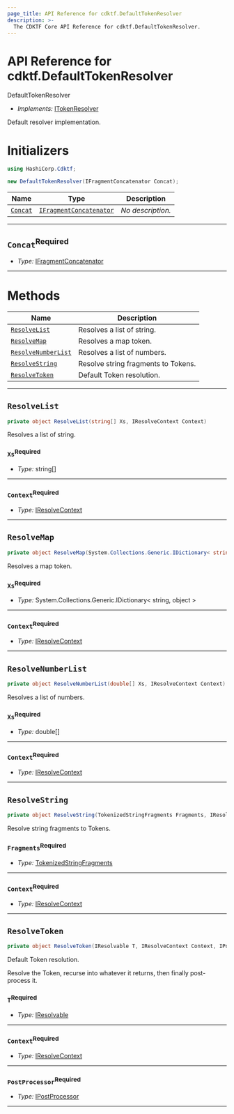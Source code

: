```yaml
---
page_title: API Reference for cdktf.DefaultTokenResolver
description: >-
  The CDKTF Core API Reference for cdktf.DefaultTokenResolver.
---
```


<!-- This file is generated through yarn generate-docs -->

# API Reference for cdktf.DefaultTokenResolver

   DefaultTokenResolver <a name="DefaultTokenResolver" id="cdktf.DefaultTokenResolver"></a>
  
  - *Implements:* <a href="#cdktf.ITokenResolver">ITokenResolver</a>
  
  Default resolver implementation.
  
  # Initializers <a name="Initializers" id="cdktf.DefaultTokenResolver.Initializer"></a>
  
  ```csharp
  using HashiCorp.Cdktf;
  
  new DefaultTokenResolver(IFragmentConcatenator Concat);
  ```
  
  | **Name** | **Type** | **Description** |
  | --- | --- | --- |
  | <code><a href="#cdktf.DefaultTokenResolver.Initializer.parameter.concat">Concat</a></code> | <code><a href="#cdktf.IFragmentConcatenator">IFragmentConcatenator</a></code> | *No description.* |
  
  ---
  
  ## `Concat`<sup>Required</sup> <a name="Concat" id="cdktf.DefaultTokenResolver.Initializer.parameter.concat"></a>
  
  - *Type:* <a href="#cdktf.IFragmentConcatenator">IFragmentConcatenator</a>
  
  ---
  
  # Methods <a name="Methods" id="Methods"></a>
  
  | **Name** | **Description** |
  | --- | --- |
  | <code><a href="#cdktf.DefaultTokenResolver.resolveList">ResolveList</a></code> | Resolves a list of string. |
  | <code><a href="#cdktf.DefaultTokenResolver.resolveMap">ResolveMap</a></code> | Resolves a map token. |
  | <code><a href="#cdktf.DefaultTokenResolver.resolveNumberList">ResolveNumberList</a></code> | Resolves a list of numbers. |
  | <code><a href="#cdktf.DefaultTokenResolver.resolveString">ResolveString</a></code> | Resolve string fragments to Tokens. |
  | <code><a href="#cdktf.DefaultTokenResolver.resolveToken">ResolveToken</a></code> | Default Token resolution. |
  
  ---
  
  ## `ResolveList` <a name="ResolveList" id="cdktf.DefaultTokenResolver.resolveList"></a>
  
  ```csharp
  private object ResolveList(string[] Xs, IResolveContext Context)
  ```
  
  Resolves a list of string.
  
  ### `Xs`<sup>Required</sup> <a name="Xs" id="cdktf.DefaultTokenResolver.resolveList.parameter.xs"></a>
  
  - *Type:* string[]
  
  ---
  
  ### `Context`<sup>Required</sup> <a name="Context" id="cdktf.DefaultTokenResolver.resolveList.parameter.context"></a>
  
  - *Type:* <a href="#cdktf.IResolveContext">IResolveContext</a>
  
  ---
  
  ## `ResolveMap` <a name="ResolveMap" id="cdktf.DefaultTokenResolver.resolveMap"></a>
  
  ```csharp
  private object ResolveMap(System.Collections.Generic.IDictionary< string, object > Xs, IResolveContext Context)
  ```
  
  Resolves a map token.
  
  ### `Xs`<sup>Required</sup> <a name="Xs" id="cdktf.DefaultTokenResolver.resolveMap.parameter.xs"></a>
  
  - *Type:* System.Collections.Generic.IDictionary< string, object >
  
  ---
  
  ### `Context`<sup>Required</sup> <a name="Context" id="cdktf.DefaultTokenResolver.resolveMap.parameter.context"></a>
  
  - *Type:* <a href="#cdktf.IResolveContext">IResolveContext</a>
  
  ---
  
  ## `ResolveNumberList` <a name="ResolveNumberList" id="cdktf.DefaultTokenResolver.resolveNumberList"></a>
  
  ```csharp
  private object ResolveNumberList(double[] Xs, IResolveContext Context)
  ```
  
  Resolves a list of numbers.
  
  ### `Xs`<sup>Required</sup> <a name="Xs" id="cdktf.DefaultTokenResolver.resolveNumberList.parameter.xs"></a>
  
  - *Type:* double[]
  
  ---
  
  ### `Context`<sup>Required</sup> <a name="Context" id="cdktf.DefaultTokenResolver.resolveNumberList.parameter.context"></a>
  
  - *Type:* <a href="#cdktf.IResolveContext">IResolveContext</a>
  
  ---
  
  ## `ResolveString` <a name="ResolveString" id="cdktf.DefaultTokenResolver.resolveString"></a>
  
  ```csharp
  private object ResolveString(TokenizedStringFragments Fragments, IResolveContext Context)
  ```
  
  Resolve string fragments to Tokens.
  
  ### `Fragments`<sup>Required</sup> <a name="Fragments" id="cdktf.DefaultTokenResolver.resolveString.parameter.fragments"></a>
  
  - *Type:* <a href="#cdktf.TokenizedStringFragments">TokenizedStringFragments</a>
  
  ---
  
  ### `Context`<sup>Required</sup> <a name="Context" id="cdktf.DefaultTokenResolver.resolveString.parameter.context"></a>
  
  - *Type:* <a href="#cdktf.IResolveContext">IResolveContext</a>
  
  ---
  
  ## `ResolveToken` <a name="ResolveToken" id="cdktf.DefaultTokenResolver.resolveToken"></a>
  
  ```csharp
  private object ResolveToken(IResolvable T, IResolveContext Context, IPostProcessor PostProcessor)
  ```
  
  Default Token resolution.
  
  Resolve the Token, recurse into whatever it returns,
  then finally post-process it.
  
  ### `T`<sup>Required</sup> <a name="T" id="cdktf.DefaultTokenResolver.resolveToken.parameter.t"></a>
  
  - *Type:* <a href="#cdktf.IResolvable">IResolvable</a>
  
  ---
  
  ### `Context`<sup>Required</sup> <a name="Context" id="cdktf.DefaultTokenResolver.resolveToken.parameter.context"></a>
  
  - *Type:* <a href="#cdktf.IResolveContext">IResolveContext</a>
  
  ---
  
  ### `PostProcessor`<sup>Required</sup> <a name="PostProcessor" id="cdktf.DefaultTokenResolver.resolveToken.parameter.postProcessor"></a>
  
  - *Type:* <a href="#cdktf.IPostProcessor">IPostProcessor</a>
  
  ---
  
  
  
  
